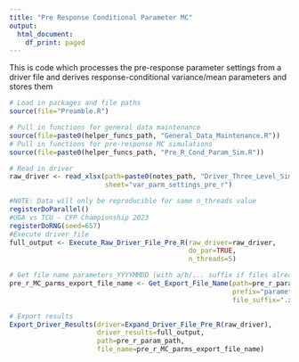 ```yaml
---
title: "Pre Response Conditional Parameter MC"
output:
  html_document:
    df_print: paged
---
```


This is code which processes the pre-response parameter settings from a
driver file and derives response-conditional variance/mean parameters and stores
them


```r
# Load in packages and file paths
source(file="Preamble.R")
```

```r
# Pull in functions for general data maintenance
source(file=paste0(helper_funcs_path, "General_Data_Maintenance.R"))
# Pull in functions for pre-response MC simulations
source(file=paste0(helper_funcs_path, "Pre_R_Cond_Param_Sim.R"))
```


```r
# Read in driver
raw_driver <- read_xlsx(path=paste0(notes_path, "Driver_Three_Level_Simulations.xlsx"), 
                        sheet="var_parm_settings_pre_r")
```

```r
#NOTE: Data will only be reproducible for same n_threads value
registerDoParallel()
#UGA vs TCU - CFP Championship 2023
registerDoRNG(seed=657)
#Execute driver file
full_output <- Execute_Raw_Driver_File_Pre_R(raw_driver=raw_driver, 
                                             do_par=TRUE, 
                                             n_threads=5)
```


```r
# Get file name parameters_YYYYMMDD (with a/b/... suffix if files already exist)
pre_r_MC_parms_export_file_name <- Get_Export_File_Name(path=pre_r_param_path,
                                                        prefix="parameters_", 
                                                        file_suffix=".xlsx")

# Export results
Export_Driver_Results(driver=Expand_Driver_File_Pre_R(raw_driver),
                      driver_results=full_output,
                      path=pre_r_param_path,
                      file_name=pre_r_MC_parms_export_file_name)
```

